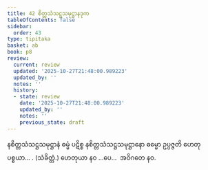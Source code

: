 ```yaml
---
title: 42 စိတ္တသံသဋ္ဌသမုဋ္ဌာနဒုက
tableOfContents: false
sidebar:
  order: 43
type: tipitaka
basket: ab
book: p8
review:
  current: review
  updated: '2025-10-27T21:48:00.989223'
  updated_by: ''
  notes: ''
  history:
  - state: review
    date: '2025-10-27T21:48:00.989223'
    updated_by: ''
    notes: ''
    previous_state: draft
---
```



<ReviewStatus review={frontmatter.review} showDetails={true} />

<HypothesisAnnotation frontmatter={frontmatter} />

<DynamicBreadcrumb />

<Division number="61" book="p8" e="ch" v="40" p="94">

<Paragraph number="190" book="p8">
နစိတ္တသံသဋ္ဌသမုဋ္ဌာနံ ဓမ္မံ ပဋိစ္စ နစိတ္တသံသဋ္ဌသမုဋ္ဌာနော ဓမ္မော ဥပ္ပဇ္ဇတိ ဟေတုပစ္စယာ… . (သံခိတ္တံ.)
</Paragraph>

<Paragraph number="191" book="p8">
ဟေတုယာ နဝ …ပေ…  အဝိဂတေ နဝ.
</Paragraph>
</Division>
